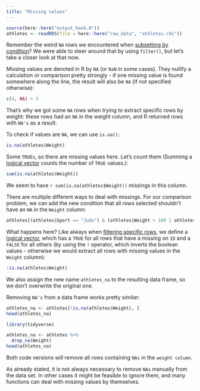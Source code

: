 ```yaml
---
title: "Missing values"
---
```


```r
source(here::here("output_hook.R"))
athletes <- readRDS(file = here::here("raw_data", "athletes.rds"))
```

Remember the weird `NA` rows we encountered when [subsetting by condition]()? We were able to steer around that by using `filter()`, but let's take a closer look at that now.

Missing values are denoted in R by `NA` (or `NaN` in some cases). They nullify a calculation or comparison pretty strongly - if one missing value is found somewhere along the line, the result will also be `NA` (if not specified otherwise):

```r
c(4, NA) > 3
```

That's why we got some `NA` rows when trying to extract specific rows by weight: these rows had an `NA` in the weight column, and R returned rows with `NA's` as a result.

To check if values are `NA`, we can use `is.na()`:

```r
is.na(athletes$Weight)
```

Some `TRUEs`, so there are missing values here. Let's count them (Summing a [logical vector](../basics/basics.qmd#comparisons-and-logical-operators) counts the number of `TRUE` values.):

```r
sum(is.na(athletes$Weight))
```

We seem to have `r sum(is.na(athletes$Weight))` missings in this column.

There are multiple different ways to deal with missings. For our comparison problem, we can add the new condition that all rows selected shouldn't have an `NA` in the `Weight` column:

```r
athletes[(athletes$Sport == "Judo") & (athletes$Weight > 100 | athletes$Weight < 50) & !is.na(athletes$Weight), ]
```

What happens here? Like always when [filtering specific rows](https://nickhaf.github.io/r_tutorial/qmd/subsetting/subsetting.html#conditional-filtering), we define a [logical vector](https://nickhaf.github.io/r_tutorial/qmd/basics/basics.html#comparisons-and-logical-operators), which has a `TRUE` for all rows that have a missing on `ID` and a `FALSE` for all others (by using the `!` operator, which inverts the boolean values - otherwise we would extract all rows with missing values in the `Weight` column):

```r
!is.na(athletes$Weight)
```

We also assign the new name `athletes_na` to the resulting data frame, so we don't overwrite the original one.

Removing `NA's` from a data frame works pretty similar:

```r
athletes_na <- athletes[!is.na(athletes$Weight), ]
head(athletes_na)
```

::: tidy
```r
library(tidyverse)

athletes_na <- athletes %>%
  drop_na(Weight)
head(athletes_na)
```
:::

Both code versions will remove all rows containing `NAs` in the `weight column`.

As already stated, it is not always necessary to remove `NAs` manually from the data set. In other cases it might be feasible to ignore them, and many functions can deal with missing values by themselves.

